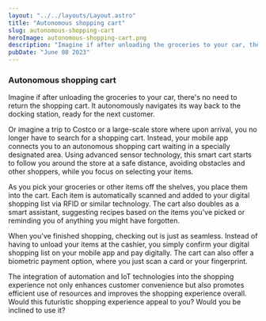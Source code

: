 ```yaml
---
layout: "../../layouts/Layout.astro"
title: "Autonomous shopping cart"
slug: autonomous-shopping-cart
heroImage: autonomous-shopping-cart.png
description: "Imagine if after unloading the groceries to your car, there's no need to return the shopping cart. It autonomously navigates its way back to the docking station, ready for the next customer."
pubDate: "June 08 2023"
---
```



### Autonomous shopping cart

Imagine if after unloading the groceries to your car, there's no need to return the shopping cart. It autonomously navigates its way back to the docking station, ready for the next customer.

Or imagine a trip to Costco or a large-scale store where upon arrival, you no longer have to search for a shopping cart. Instead, your mobile app connects you to an autonomous shopping cart waiting in a specially designated area. Using advanced sensor technology, this smart cart starts to follow you around the store at a safe distance, avoiding obstacles and other shoppers, while you focus on selecting your items.

As you pick your groceries or other items off the shelves, you place them into the cart. Each item is automatically scanned and added to your digital shopping list via RFID or similar technology. The cart also doubles as a smart assistant, suggesting recipes based on the items you've picked or reminding you of anything you might have forgotten.

When you've finished shopping, checking out is just as seamless. Instead of having to unload your items at the cashier, you simply confirm your digital shopping list on your mobile app and pay digitally. The cart can also offer a biometric payment option, where you just scan a card or your fingerprint.

The integration of automation and IoT technologies into the shopping experience not only enhances customer convenience but also promotes efficient use of resources and improves the shopping experience overall. Would this futuristic shopping experience appeal to you? Would you be inclined to use it?
